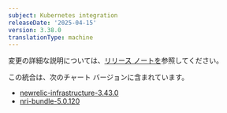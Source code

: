 ```yaml
---
subject: Kubernetes integration
releaseDate: '2025-04-15'
version: 3.38.0
translationType: machine
---
```


変更の詳細な説明については、[リリース ノートを](https://github.com/newrelic/nri-kubernetes/releases/tag/v3.38.0)参照してください。

この統合は、次のチャート バージョンに含まれています。

* [newrelic-infrastructure-3.43.0](https://github.com/newrelic/nri-kubernetes/releases/tag/newrelic-infrastructure-3.43.0)
* [nri-bundle-5.0.120](https://github.com/newrelic/helm-charts/releases/tag/nri-bundle-5.0.120)